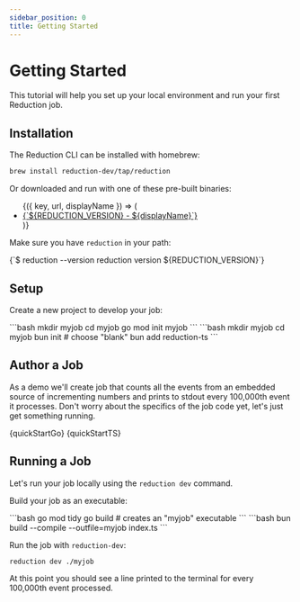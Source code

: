 ```yaml
---
sidebar_position: 0
title: Getting Started
---
```



# Getting Started

This tutorial will help you set up your local environment and run your first
Reduction job.

## Installation

The Reduction CLI can be installed with homebrew:

```bash
brew install reduction-dev/tap/reduction
```

Or downloaded and run with one of these pre-built binaries:

<ul>
   <DownloadLinks version={REDUCTION_VERSION}>
      {({ key, url, displayName }) => (
         <li key={key}>
            <a href={url}>{`${REDUCTION_VERSION} - ${displayName}`}</a>
         </li>
      )}
   </DownloadLinks>
</ul>

Make sure you have `reduction` in your path:

<CodeBlock language="shell-session">
{`$ reduction --version
reduction version ${REDUCTION_VERSION}`}
</CodeBlock>

## Setup

Create a new project to develop your job:

<Tabs groupId="language">
   <TabItem value="go" label="Go">
      ```bash
      mkdir myjob
      cd myjob
      go mod init myjob
      ```
   </TabItem>
   <TabItem value="typescript" label="TypeScript">
      ```bash
      mkdir myjob
      cd myjob
      bun init # choose "blank"
      bun add reduction-ts
      ```
   </TabItem>
</Tabs>

## Author a Job

As a demo we'll create job that counts all the events from an embedded source of
incrementing numbers and prints to stdout every 100,000th event it processes.
Don't worry about the specifics of the job code yet, let's just get something
running.

<Tabs>
   <TabItem value="go" label="Go">
      <CodeBlock language="go" title="myjob/main.go">{quickStartGo}</CodeBlock>
   </TabItem>
   <TabItem value="typescript" label="TypeScript">
      <CodeBlock language="typescript" title="myjob/index.ts">{quickStartTS}</CodeBlock>
   </TabItem>
</Tabs>

## Running a Job

Let's run your job locally using the `reduction dev` command.

Build your job as an executable:

<Tabs groupId="language">
   <TabItem value="go" label="Go">
   ```bash
   go mod tidy
   go build # creates an "myjob" executable
   ```
   </TabItem>
   <TabItem value="typescript" label="TypeScript">
   ```bash
   bun build --compile --outfile=myjob index.ts
   ```
   </TabItem>
</Tabs>


Run the job with `reduction-dev`:

```bash
reduction dev ./myjob
```

At this point you should see a line printed to the terminal for every 100,000th
event processed.
